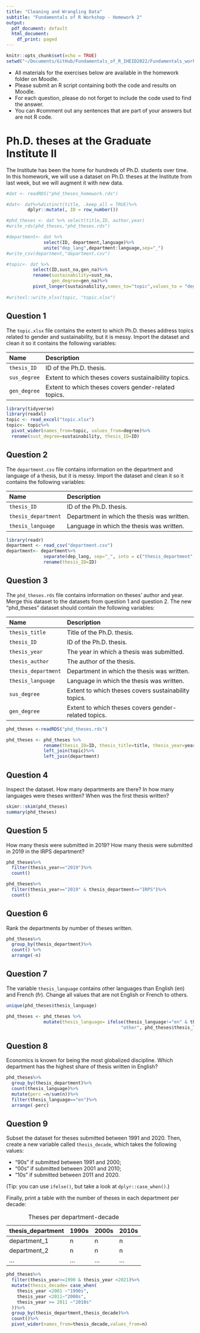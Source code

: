 ```yaml
---
title: "Cleaning and Wrangling Data"
subtitle: "Fundamentals of R Workshop - Homework 2"
output:
  pdf_document: default
  html_document:
    df_print: paged
---
```


```r
knitr::opts_chunk$set(echo = TRUE)
setwd("~/Documents/GitHub/Fundamentals_of_R_IHEID2022/Fundamentals_workshop_2023/Lecture_3_homework")
```

-   All materials for the exercises below are available in the homework folder on Moodle.
-   Please submit an R script containing both the code and results on Moodle.
-   For each question, please do not forget to include the code used to find the answer.
-   You can #comment out any sentences that are part of your answers but are not R code.

# Ph.D. theses at the Graduate Institute II

The Institute has been the home for hundreds of Ph.D. students over time. In this homework, we will use a dataset on Ph.D. theses at the Institute from last week, but we will augment it with new data.

```r
#dat <- readRDS("phd_theses_homework.rds")

#dat<- dat%>%distinct(title, .keep_all = TRUE)%>%
        dplyr::mutate(, ID = row_number())

#phd_theses <- dat %>% select(title,ID, author,year)
#write_rds(phd_theses,"phd_theses.rds")

#department<- dat %>% 
              select(ID, department,language)%>%
              unite("dep_lang",department:language,sep="_")
#write_csv(department,"department.csv")

#topic<- dat %>%
          select(ID,sust_na,gen_na)%>%
          rename(sustainability=sust_na,
                 gen_degree=gen_na)%>%
          pivot_longer(sustainability,names_to="topic",values_to = "degree")
          
#writexl::write_xlsx(topic, "topic.xlsx")
```

## Question 1

The `topic.xlsx` file contains the extent to which Ph.D. theses address topics related to gender and sustainability, but it is messy. Import the dataset and clean it so it contains the following variables:

| Name         | Description                                           |
|:-------------|:------------------------------------------------------|
| `thesis_ID`  | ID of the Ph.D. thesis.                               |
| `sus_degree` | Extent to which theses covers sustainaibility topics. |
| `gen_degree` | Extent to which theses covers gender-related topics.  |

```r
library(tidyverse)
library(readxl)
topic <- read_excel("topic.xlsx")
topic<- topic%>%
  pivot_wider(names_from=topic, values_from=degree)%>%
  rename(sust_degree=sustainability, thesis_ID=ID)
```

## Question 2

The `department.csv` file contains information on the department and language of a thesis, but it is messy. Import the dataset and clean it so it contains the following variables:

| Name                | Description                                 |
|:--------------------|:--------------------------------------------|
| `thesis_ID`         | ID of the Ph.D. thesis.                     |
| `thesis_department` | Department in which the thesis was written. |
| `thesis_language`   | Language in which the thesis was written.   |

```r
library(readr)
department <- read_csv("department.csv")
department<- department%>%
              separate(dep_lang, sep="_", into = c("thesis_department", "thesis_language"))%>%
              rename(thesis_ID=ID)
```

## Question 3

The `phd_theses.rds` file contains information on theses' author and year. Merge this dataset to the datasets from question 1 and question 2. The new "phd_theses" dataset should contain the following variables:

| Name                | Description                                          |
|:--------------------|:--------------------------------------------------|
| `thesis_title`      | Title of the Ph.D. thesis.                           |
| `thesis_ID`         | ID of the Ph.D. thesis.                              |
| `thesis_year`       | The year in which a thesis was submitted.            |
| `thesis_author`     | The author of the thesis.                            |
| `thesis_department` | Department in which the thesis was written.          |
| `thesis_language`   | Language in which the thesis was written.            |
| `sus_degree`        | Extent to which theses covers sustainability topics. |
| `gen_degree`        | Extent to which theses covers gender-related topics. |

```r
phd_theses <-readRDS("phd_theses.rds")

phd_theses <- phd_theses %>%
              rename(thesis_ID=ID, thesis_title=title, thesis_year=year, thesis_author=author)%>%
              left_join(topic)%>%
              left_join(department)
```

## Question 4

Inspect the dataset. How many departments are there? In how many languages were theses written? When was the first thesis written?

```r
skimr::skim(phd_theses)
summary(phd_theses)
```

## Question 5

How many thesis were submitted in 2019? How many thesis were submitted in 2019 in the IRPS department?

```r
phd_theses%>%
  filter(thesis_year=="2019")%>%
  count()

phd_theses%>%
  filter(thesis_year=="2019" & thesis_department=="IRPS")%>%
  count()

```

## Question 6

Rank the departments by number of theses written.

```r
phd_theses%>%
  group_by(thesis_department)%>%
  count() %>% 
  arrange(-n)
```

## Question 7

The variable `thesis_language` contains other languages than English (en) and French (fr). Change all values that are not English or French to others.

```r
unique(phd_theses$thesis_language)

phd_theses <- phd_theses %>%
              mutate(thesis_language= ifelse(thesis_language!="en" & thesis_language!="fr",
                                           "other", phd_theses$thesis_language))
```

## Question 8

Economics is known for being the most globalized discipline. Which department has the highest share of thesis written in English?

```r
phd_theses%>%
  group_by(thesis_department)%>%
  count(thesis_language)%>%
  mutate(perc =n/sum(n))%>%
  filter(thesis_language=="en")%>%
  arrange(-perc)
```

## Question 9

Subset the dataset for theses submitted between 1991 and 2020. Then, create a new variable called `thesis_decade`, which takes the following values:

-   "90s" if submitted between 1991 and 2000;
-   "00s" if submitted between 2001 and 2010;
-   "10s" if submitted between 2011 and 2020.

(Tip: you can use `ifelse()`, but take a look at `dplyr::case_when()`.)

Finally, print a table with the number of theses in each department per decade:

| thesis_department | 1990s | 2000s | 2010s |
|-------------------|-------|-------|-------|
| department_1      | n     | n     | n     |
| department_2      | n     | n     | n     |
| ...               | ...   | ...   | ...   |

: Theses per department-decade

```r
phd_theses%>%
  filter(thesis_year>=1990 & thesis_year <2021)%>%
  mutate(thesis_decade= case_when(
    thesis_year <2001 ~"1990s",
    thesis_year <2011~"2000s",
    thesis_year >= 2011 ~"2010s"
  ))%>%
  group_by(thesis_department,thesis_decade)%>%
  count()%>%
  pivot_wider(names_from=thesis_decade,values_from=n)
```
